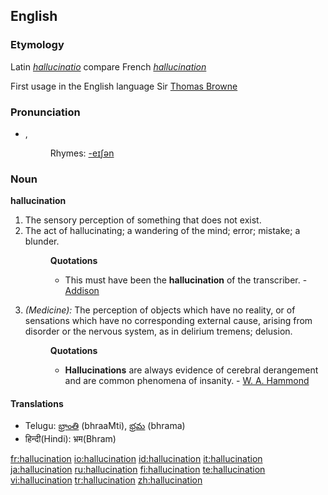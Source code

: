==English==

===Etymology===
Latin ''[[hallucinatio]]'' compare French ''[[hallucination]]''

First usage in the English language  Sir [[Thomas Browne]]

===Pronunciation===
*{{IPA|/həˌluːsəˈneɪʃən/}}, {{SAMPA|/h@%lu:s@"neIS@n/}}
*:Rhymes: [[Rhymes:English:-eɪʃǝn|-eɪʃǝn]]

===Noun===
'''hallucination'''

# The sensory perception of something that does not exist.
# The act of hallucinating; a wandering of the mind; error; mistake; a blunder.
#:'''Quotations'''
#:*This must have been the '''hallucination''' of the transcriber. - [[Addison]]
# ''(Medicine):'' The perception of objects which have no reality, or of sensations which have no corresponding external cause, arising from disorder or the nervous system, as in delirium tremens; delusion.
#:'''Quotations'''
#:*'''Hallucinations''' are always evidence of cerebral derangement and are common phenomena of insanity. - [[W. A. Hammond]]

====Translations====
*Telugu: [[భ్రాంతి]] (bhraaMti), [[భ్రమ]] (bhrama)
*हिन्दी(Hindi): भ्रम(Bhram)

[[fr:hallucination]]
[[io:hallucination]]
[[id:hallucination]]
[[it:hallucination]]
[[ja:hallucination]]
[[ru:hallucination]]
[[fi:hallucination]]
[[te:hallucination]]
[[vi:hallucination]]
[[tr:hallucination]]
[[zh:hallucination]]